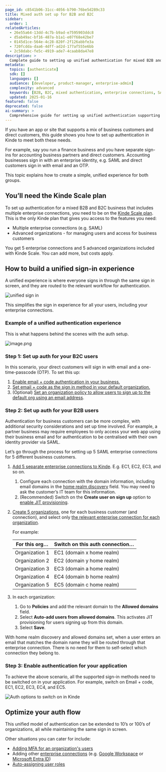 ```yaml
---
page_id: c8541b06-31cc-4056-b790-76be5d289c33
title: Mixed auth set up for B2B and B2C
sidebar:
  order: 1
relatedArticles:
  - 26e55a64-13dd-4c7b-b9ad-e7595903ddc8
  - d5ab49ac-bf16-487a-b1a1-e07f68e42be7
  - 0145d1ce-564e-4c28-820f-2f126abbfe3a
  - 720fcdda-daa6-4dff-ad2d-177af555e6bb
  - 2c58dabc-fe5c-4919-ade7-4caab8da47e8
description: >
  Complete guide to setting up unified authentication for mixed B2B and B2C businesses using Kinde Scale plan features.
metadata:
  topics: [authenticate]
  sdk: []
  languages: []
  audience: [developer, product-manager, enterprise-admin]
  complexity: advanced
  keywords: [B2B, B2C, mixed authentication, enterprise connections, SAML, organizations, home realm discovery]
  updated: 2025-01-16
featured: false
deprecated: false
ai-summary: >
  Comprehensive guide for setting up unified authentication supporting both B2B enterprise connections and B2C passwordless authentication in a single application.
---
```


If you have an app or site that supports a mix of business customers and direct customers, this guide shows you how to set up authentication in Kinde to meet both these needs.

For example, say you run a finance business and you have separate sign-ins for accounting business partners and direct customers. Accounting businesses sign in with an enterprise identity, e.g. SAML and direct customers sign in with email and an OTP.

This topic explains how to create a simple, unified experience for both groups.

## You’ll need the Kinde Scale plan

To set up authentication for a mixed B2B and B2C business that includes multiple enterprise connections, you need to be on the [Kinde Scale plan](https://kinde.com/pricing/). This is the only Kinde plan that gives you access to the features you need:

- Multiple enterprise connections (e.g. SAML)
- Advanced organizations - for managing users and access for business customers

You get 5 enterprise connections and 5 advanced organizations included with Kinde Scale. You can add more, but costs apply.

## How to build a unified sign-in experience

A unified experience is where everyone signs in through the same sign in screen, and they are routed to the relevant workflow for authentication.

![unified sign in](https://imagedelivery.net/skPPZTHzSlcslvHjesZQcQ/a14aa42c-3c66-45de-dc80-ee7c9df41b00/public)

This simplifies the sign in experience for all your users, including your enterprise connections.

### Example of a unified authentication experience

This is what happens behind the scenes with the auth setup.

![image.png](https://imagedelivery.net/skPPZTHzSlcslvHjesZQcQ/ff106642-c42f-44cf-4a89-84406a717000/public)

### Step 1: Set up auth for your B2C users

In this scenario, your direct customers will sign in with email and a one-time-passcode (OTP). To set this up:

1. [Enable email + code authentication in your business.](/authenticate/authentication-methods/passwordless-authentication/)
2. [Set email + code as the sign in method in your default organization.](/authenticate/manage-authentication/organization-auth-experience/)
3. (Optional) [Set an organization policy to allow users to sign up to the default org using an email address](/build/organizations/allow-user-signup-org/).

### Step 2: Set up auth for your B2B users

Authentication for business customers can be more complex, with additional security considerations and set up time involved. For example, a partner business may require employees to only access your web app using their business email and for authentication to be centralised with their own identity provider via SAML.

Let’s go through the process for setting up 5 SAML enterprise connections for 5 different business customers.

1. [Add 5 separate enterprise connections to Kinde](/authenticate/enterprise-connections/about-enterprise-connections/). E.g. EC1, EC2, EC3, and so on.
   1. Configure each connection with the domain information, including email domains in the [home realm discovery](/authenticate/enterprise-connections/about-enterprise-connections/#home-realm-discovery) field. You may need to ask the customer’s IT team for this information.
   2. (Recommended) Switch on the **Create user on sign up** option to [enable JIT provisioning](/authenticate/enterprise-connections/provision-users-enterprise/).
2. [Create 5 organizations](/build/organizations/add-and-manage-organizations/), one for each business customer (and connection), and select only [the relevant enterprise connection for each organization](/authenticate/manage-authentication/organization-auth-experience/).

   For example:

   | For this org…  | Switch on this auth connection… |
   | -------------- | ------------------------------- |
   | Organization 1 | EC1 (domain x home realm)       |
   | Organization 2 | EC2 (domain y home realm)       |
   | Organization 3 | EC3 (domain a home realm)       |
   | Organization 4 | EC4 (domain b home realm)       |
   | Organization 5 | EC5 (domain c home realm)       |

3. In each organization:
   1. Go to **Policies** and add the relevant domain to the **Allowed domains** field.
   2. Select **Auto-add users from allowed domains**. This activates JIT provisioning for users signing up from this domain.
   3. Select **Save**.

With home realm discovery and allowed domains set, when a user enters an email that matches the domain name they will be routed through that enterprise connection. There is no need for them to self-select which connection they belong to.

### Step 3: Enable authentication for your application

To achieve the above scenario, all the supported sign-in methods need to be switched on in your application. For example, switch on Email + code, EC1, EC2, EC3, EC4, and EC5.

![Auth options to switch on in Kinde](https://imagedelivery.net/skPPZTHzSlcslvHjesZQcQ/cf3a393d-b977-4de3-2bd1-dae72ec93f00/public)

## Optimize your auth flow

This unified model of authentication can be extended to 10’s or 100’s of organizations, all while maintaining the same sign in screen.

Other situations you can cater for include:

- [Adding MFA for an organization's users](/authenticate/multi-factor-auth/mfa-per-org/)
- Adding other [enterprise connections](/authenticate/enterprise-connections/about-enterprise-connections/) (e.g. [Google Workspace](/authenticate/enterprise-connections/custom-saml-google-workspace/) or [Microsoft Entra ID](/authenticate/enterprise-connections/azure/))
- [Auto-assigning user roles](/manage-users/roles-and-permissions/default-user-roles/)
